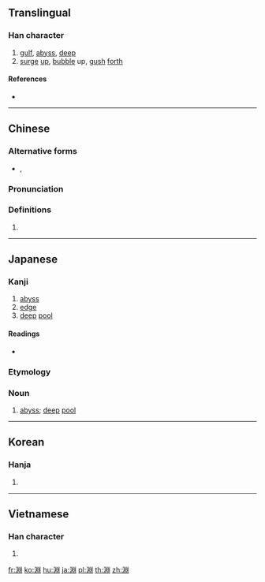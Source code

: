 {{character info/new}}
{{also|渊}}
==Translingual==

===Han character===
{{Han char|rn=85|rad=水|as=08|sn=11|four=32100|canj=ELXL|ids=⿰氵𣶒}}

# [[gulf]], [[abyss]], [[deep]]
# [[surge]] [[up]], [[bubble]] up, [[gush]] [[forth]]

====References====
* {{Han ref|kx=0632.080|dkj=17692|dj=1035.030|hdz=31681.010|uh=6DF5|ud=28149|bh=B257|bd=45655}}

----

==Chinese==
{{zh-forms|s=渊}}

===Alternative forms===
* {{zh-l|渕}}, {{zh-l|𣶒}}

===Pronunciation===
{{zh-pron
|m=yuān
|c=jyun1
|mn=ian
|mc=y
|oc=y
|ma=
|cat=n,v
}}

===Definitions===
{{zh-hanzi}}

# {{rfdef|lang=zh}}

----

==Japanese==

===Kanji===
{{ja-kanji|grade=|rs=水08}}

# [[abyss]]
# [[edge]]
# [[deep]] [[pool]]

====Readings====
* {{ja-readings|on=[[えん]] (en)|kun=[[ふち]] (fuchi)}}

===Etymology===
{{ja-kanjitab|yomi=k|ふち}}

===Noun===
{{ja-noun|ふち}}

# [[abyss]]; [[deep]] [[pool]]

----

==Korean==

===Hanja===
{{ko-hanja|hangeul=연|eumhun=|rv=yeon, [[yun]]|mr=yŏn|y=[[yen]]}}

# {{defn|lang=ko|sort=水08}}

----

==Vietnamese==

===Han character===
{{vi-readings|rs=水08| hanviet = uyên}}

# {{defn|lang=vi|sort=水08}}

[[fr:淵]]
[[ko:淵]]
[[hu:淵]]
[[ja:淵]]
[[pl:淵]]
[[th:淵]]
[[zh:淵]]